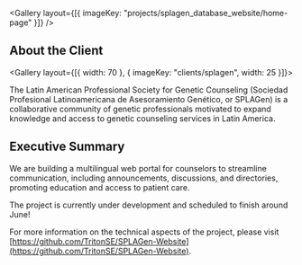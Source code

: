 
<Gallery layout={[{ imageKey: "projects/splagen_database_website/home-page" }]} />

## About the Client

<Gallery layout={[{ width: 70 }, { imageKey: "clients/splagen", width: 25 }]}>

The Latin American Professional Society for Genetic Counseling (Sociedad Profesional Latinoamericana de Asesoramiento Genético, or SPLAGen) is a collaborative community of genetic professionals motivated to expand knowledge and access to genetic counseling services in Latin America.

</Gallery>

## Executive Summary

We are building a multilingual web portal for counselors to streamline communication, including announcements, discussions, and directories, promoting education and access to patient care.

The project is currently under development and scheduled to finish around June!

For more information on the technical aspects of the project, please visit [https://github.com/TritonSE/SPLAGen-Website](https://github.com/TritonSE/SPLAGen-Website).
